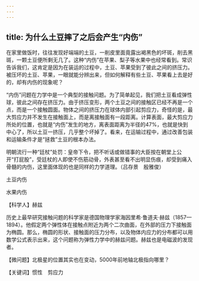 ```yaml
---
---
---
```

title: 为什么土豆摔了之后会产生“内伤”
---




在家里做饭时，往往发现好端端的土豆，一削皮里面竟露出褐黑色的坏斑，削去黑斑，一颗土豆便所剩无几了。这种“内伤”在苹果、梨子等水果中也经常看到。常识告诉我们，这肯定是因为在装运的过程中，土豆、苹果受到了彼此之间的挤压力。被压坏的土豆、苹果，一眼就能分辨出来，但如何解释有些土豆、苹果看上去是好的，却有内伤的现象呢？

“内伤”问题在力学中是一个典型的接触问题。为了简单起见，我们把土豆看成弹性球，彼此之间存在挤压力。由于挤压变形，两个土豆之间的接触区已经不再是一个点，而是一个接触圆面。物体之间的挤压力在球体内部引起剪应力，奇怪的是，最大剪应力并不发生在接触面上，而是离接触面有一段距离。计算表面，最大剪应力所处的位置，也就是“内伤”发生的地方，离表面距离为半径的47%，也就是快到中心了，所以土豆一挤压，几乎整个坏掉了。看来，在运输过程中，通过改善包装和运输条件才是“拯救”土豆的根本办法。

明朝流行一种“廷杖”处罚：皇帝下令，把不听话或做错事的大臣按在朝堂上公开“打屁股”，受廷杖的人即使不伤筋动骨，外表甚至看不出明显伤痕，却受到痛入骨髓的内伤，这里面体现的也是同样的力学道理。（吕存景　殷雅俊）

土豆内伤



水果内伤





【科学人】赫兹



历史上最早研究接触问题的科学家是德国物理学家海因里希·鲁道夫·赫兹（1857—1894）。他假定两个弹性体在接触点附近为两个二次曲面，在外部的压力下接触面为椭圆。那么，椭圆的形状、接触面的压力分布，以及物体内应力的分布都可以用数学公式表示出来，这个问题称为弹性力学中的赫兹问题。赫兹也是电磁波的发现者。

【微问题】北极星的位置其实也在变动，5000年前地轴北极指向哪里？

【关键词】惯性　剪应力